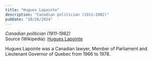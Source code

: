 ```yaml
---
title: "Hugues Lapointe"
description: "Canadian politician (1911–1982)"
pubDate: "10/26/2024"
---
```


*Canadian politician (1911–1982)*  
Source (Wikipedia): [Hugues Lapointe][1]

Hugues Lapointe was a Canadian lawyer, Member of Parliament and Lieutenant Governor of Quebec from 1966 to 1978.

[1]: https://en.wikipedia.org/wiki/Hugues_Lapointe
